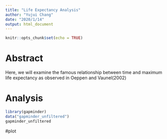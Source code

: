 ```yaml
---
title: "Life Expectancy Analysis"
author: "Yujui Chang"
date: "2020/1/14"
output: html_document
---
```


```r
knitr::opts_chunk$set(echo = TRUE)
```

# Abstract
Here, we will examine the famous relationship between time and maximum life expectancy as observed in Oeppen and Vaunel(2002)

# Analysis
```r
library(gapminder)
data("gapminder_unfiltered")
gapminder_unfiltered
```

#plot
```r

```

